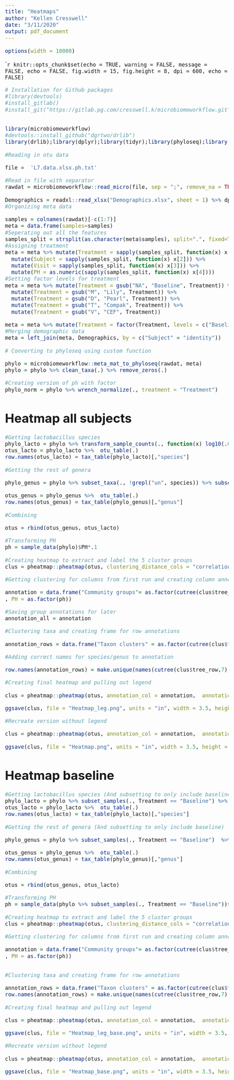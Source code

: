---
title: "Heatmaps"
author: "Kellen Cresswell"
date: "3/11/2020"
output: pdf_document
---

<style type="text/css">
div.main-container {
  max-width: 90%;
  margin-left: auto;
  margin-right: auto;
}

body{ /* Normal  */
      font-size: 20px;
  }
  
</style>



```{r set-options, echo=FALSE, cache=FALSE}
options(width = 10000)
```

````{r setup, include=FALSE}
knitr::opts_chunk$set(echo = TRUE, warning = FALSE, message = FALSE, echo = FALSE, fig.width = 15, fig.height = 8, dpi = 600, echo = FALSE)
```

```{r}
# Installation for Github packages
#library(devtools)
#install_gitlab()
#install_git("https://gitlab.pg.com/cresswell.k/microbiomeworkflow.git")


library(microbiomeworkflow)
#devtools::install_github("dgrtwo/drlib")
library(drlib);library(dplyr);library(tidyr);library(phyloseq);library(ggplot2);library(corncob);library(plotly);library(DivNet);library(gmodels)

```

```{r}
#Reading in otu data 

file =  'L7.data.xlsx.ph.txt'

#Read in file with separator 
rawdat = microbiomeworkflow::read_micro(file, sep = ";", remove_na = TRUE)

```

```{r}
Demographics = readxl::read_xlsx("Demographics.xlsx", sheet = 1) %>% dplyr::select(identity, ethnicity, sex, race, smoking_status)
#Organizing meta data

samples = colnames(rawdat)[-c(1:7)]
meta = data.frame(samples=samples)
#Seperating out all the features
samples_split = strsplit(as.character(meta$samples), split=".", fixed=TRUE)
#Assigning treatment
meta = meta %>% mutate(Treatment = sapply(samples_split, function(x) x[1])) %>%
  mutate(Subject = sapply(samples_split, function(x) x[2])) %>% 
  mutate(Visit = sapply(samples_split, function(x) x[3])) %>%
  mutate(PH = as.numeric(sapply(samples_split, function(x) x[4])))
#Setting factor levels for treatment
meta = meta %>% mutate(Treatment = gsub("NA", "Baseline", Treatment)) %>%
  mutate(Treatment = gsub("M", "Lily", Treatment)) %>%
  mutate(Treatment = gsub("D", "Pearl", Treatment)) %>%
  mutate(Treatment = gsub("T", "Compak", Treatment)) %>% 
  mutate(Treatment = gsub("V", "CEF", Treatment)) 

meta = meta %>% mutate(Treatment = factor(Treatment, levels = c("Baseline", "Pearl", "Lily", "Compak", "CEF")) )
#Merging demographic data
meta = left_join(meta, Demographics, by = c("Subject" = "identity"))


```

```{r}
# Converting to phyloseq using custom function

phylo = microbiomeworkflow::meta_mat_to_phyloseq(rawdat, meta)
phylo = phylo %>% clean_taxa(.) %>% remove_zeros(.)
```

```{r}
#Creating version of ph with factor
phylo_norm = phylo %>% wrench_normalize(., treatment = "Treatment")
```


# Heatmap all subjects

```{r}
#Getting lactobacillus species
phylo_lacto = phylo %>% transform_sample_counts(., function(x) log10(.0001+ x/sum(x))) %>% subset_taxa(., grepl("lacto", genus)) 
otus_lacto = phylo_lacto %>%  otu_table(.)
row.names(otus_lacto) = tax_table(phylo_lacto)[,"species"]

#Getting the rest of genera

phylo_genus = phylo %>% subset_taxa(., !grepl("un", species)) %>% subset_taxa(., !grepl("un", genus))  %>% tax_glom(., "genus")    %>% transform_sample_counts(., function(x) log10(.0001+ x/sum(x))) %>% subset_taxa(., !grepl("lacto", genus)) 

otus_genus = phylo_genus %>%  otu_table(.)
row.names(otus_genus) = tax_table(phylo_genus)[,"genus"]

#Combining

otus = rbind(otus_genus, otus_lacto)

#Transforming PH
ph = sample_data(phylo)$PH*.1

#Creating heatmap to extract and label the 5 cluster groups
clus = pheatmap::pheatmap(otus, clustering_distance_cols = "correlation", clustering_distance_rows = "correlation", clustering_method = "complete")

#Getting clustering for columns from first run and creating column annotations

annotation = data.frame("Community groups"= as.factor(cutree(clus$tree_col,5))
, PH = as.factor(ph))

#Saving group annotations for later
annotation_all = annotation

#Clustering taxa and creating frame for row annotations

annotation_rows = data.frame("Taxon clusters" = as.factor(cutree(clus$tree_row,7)))

#Adding correct names for species/genus to annotation

row.names(annotation_rows) = make.unique(names(cutree(clus$tree_row,7)))

#Creating final heatmap and pulling out legend

clus = pheatmap::pheatmap(otus, annotation_col = annotation,  annotation_row = annotation_rows,  clustering_distance_cols = "correlation", clustering_distance_rows = "correlation", clustering_method = "complete", show_colnames = F, border_color = "grey60")

ggsave(clus, file = "Heatmap_leg.png", units = "in", width = 3.5, height = 2.8, scale = 2.8)

#Recreate version without legend

clus = pheatmap::pheatmap(otus, annotation_col = annotation,  annotation_row = annotation_rows,  clustering_distance_cols = "correlation", clustering_distance_rows = "correlation", clustering_method = "complete", show_colnames = F, border_color = "grey60", annotation_legend = F)

ggsave(clus, file = "Heatmap.png", units = "in", width = 3.5, height = 2.8, scale = 2.8)

```

# Heatmap baseline

```{r}
#Getting lactobacillus species (And subsetting to only include baseline)
phylo_lacto = phylo %>% subset_samples(., Treatment == "Baseline") %>% transform_sample_counts(., function(x) log10(.0001+ x/sum(x))) %>% subset_taxa(., grepl("lacto", genus)) 
otus_lacto = phylo_lacto %>%  otu_table(.)
row.names(otus_lacto) = tax_table(phylo_lacto)[,"species"]

#Getting the rest of genera (And subsetting to only include baseline)

phylo_genus = phylo %>% subset_samples(., Treatment == "Baseline")  %>% subset_taxa(., !grepl("un", species)) %>% subset_taxa(., !grepl("un", genus))  %>% tax_glom(., "genus")    %>% transform_sample_counts(., function(x) log10(.0001+ x/sum(x))) %>% subset_taxa(., !grepl("lacto", genus)) 

otus_genus = phylo_genus %>%  otu_table(.)
row.names(otus_genus) = tax_table(phylo_genus)[,"genus"]

#Combining

otus = rbind(otus_genus, otus_lacto)

#Transforming PH
ph = sample_data(phylo %>% subset_samples(., Treatment == "Baseline"))$PH*.1

#Creating heatmap to extract and label the 5 cluster groups
clus = pheatmap::pheatmap(otus, clustering_distance_cols = "correlation", clustering_distance_rows = "correlation", clustering_method = "complete")

#Getting clustering for columns from first run and creating column annotations

annotation = data.frame("Community groups"= as.factor(cutree(clus$tree_col,5))
, PH = as.factor(ph))


#Clustering taxa and creating frame for row annotations

annotation_rows = data.frame("Taxon clusters" = as.factor(cutree(clus$tree_row,7)))
row.names(annotation_rows) = make.unique(names(cutree(clus$tree_row,7)))

#Creating final heatmap and pulling out legend

clus = pheatmap::pheatmap(otus, annotation_col = annotation,  annotation_row = annotation_rows,  clustering_distance_cols = "correlation", clustering_distance_rows = "correlation", clustering_method = "complete", show_colnames = F, border_color = "grey60")

ggsave(clus, file = "Heatmap_leg_base.png", units = "in", width = 3.5, height = 2.8, scale = 2.8)

#Recreate version without legend

clus = pheatmap::pheatmap(otus, annotation_col = annotation,  annotation_row = annotation_rows,  clustering_distance_cols = "correlation", clustering_distance_rows = "correlation", clustering_method = "complete", show_colnames = F, border_color = "grey60", annotation_legend = F)

ggsave(clus, file = "Heatmap_base.png", units = "in", width = 3.5, height = 2.8, scale = 2.8)

```

```{r}

```